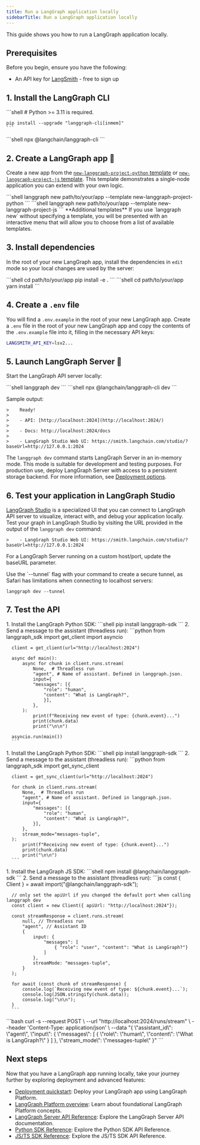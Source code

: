 ```yaml
---
title: Run a LangGraph application locally
sidebarTitle: Run a LangGraph application locally
---
```

This guide shows you how to run a LangGraph application locally.

## Prerequisites

Before you begin, ensure you have the following:

* An API key for [LangSmith](https://smith.langchain.com/settings) - free to sign up

## 1. Install the LangGraph CLI

<Tabs>
  <Tab title="Python server">
    ```shell
    # Python >= 3.11 is required.
    
    pip install --upgrade "langgraph-cli[inmem]"
    ```
  </Tab>
  <Tab title="Node server">
    ```shell
    npx @langchain/langgraph-cli
    ```
  </Tab>
</Tabs>

## 2. Create a LangGraph app 🌱

Create a new app from the [`new-langgraph-project-python` template](https://github.com/langchain-ai/new-langgraph-project) or [`new-langgraph-project-js` template](https://github.com/langchain-ai/new-langgraphjs-project). This template demonstrates a single-node application you can extend with your own logic.

<Tabs>
  <Tab title="Python server">
    ```shell
    langgraph new path/to/your/app --template new-langgraph-project-python
    ```
  </Tab>
  <Tab title="Node server">
    ```shell
    langgraph new path/to/your/app --template new-langgraph-project-js
    ```
  </Tab>
</Tabs>

<Tip>
  **Additional templates**
  If you use `langgraph new` without specifying a template, you will be presented with an interactive menu that will allow you to choose from a list of available templates.
</Tip>

## 3. Install dependencies

In the root of your new LangGraph app, install the dependencies in `edit` mode so your local changes are used by the server:

<Tabs>
  <Tab title="Python server">
    ```shell
    cd path/to/your/app
    pip install -e .
    ```
  </Tab>
  <Tab title="Node server">
    ```shell
    cd path/to/your/app
    yarn install
    ```
  </Tab>
</Tabs>

## 4. Create a `.env` file

You will find a `.env.example` in the root of your new LangGraph app. Create a `.env` file in the root of your new LangGraph app and copy the contents of the `.env.example` file into it, filling in the necessary API keys:

```bash
LANGSMITH_API_KEY=lsv2...
```

## 5. Launch LangGraph Server 🚀

Start the LangGraph API server locally:

<Tabs>
  <Tab title="Python server">
    ```shell
    langgraph dev
    ```
  </Tab>
  <Tab title="Node server">
    ```shell
    npx @langchain/langgraph-cli dev
    ```
  </Tab>
</Tabs>

Sample output:

```
>    Ready!
>
>    - API: [http://localhost:2024](http://localhost:2024/)
>
>    - Docs: http://localhost:2024/docs
>
>    - LangGraph Studio Web UI: https://smith.langchain.com/studio/?baseUrl=http://127.0.0.1:2024
```

The `langgraph dev` command starts LangGraph Server in an in-memory mode. This mode is suitable for development and testing purposes. For production use, deploy LangGraph Server with access to a persistent storage backend. For more information, see [Deployment options](deployment-options).

## 6. Test your application in LangGraph Studio

[LangGraph Studio](langgraph-studio) is a specialized UI that you can connect to LangGraph API server to visualize, interact with, and debug your application locally. Test your graph in LangGraph Studio by visiting the URL provided in the output of the `langgraph dev` command:

```
>    - LangGraph Studio Web UI: https://smith.langchain.com/studio/?baseUrl=http://127.0.0.1:2024
```

For a LangGraph Server running on a custom host/port, update the baseURL parameter.

<Accordion title="Safari compatibility">
  Use the `--tunnel` flag with your command to create a secure tunnel, as Safari has limitations when connecting to localhost servers:
  
  ```shell
  langgraph dev --tunnel
  ```
</Accordion>

## 7. Test the API

<Tabs>
  <Tab title="Python SDK (async)">
    1. Install the LangGraph Python SDK:
      ```shell
      pip install langgraph-sdk
      ```
    2. Send a message to the assistant (threadless run):
      ```python
      from langgraph_sdk import get_client
      import asyncio
      
      client = get_client(url="http://localhost:2024")
      
      async def main():
          async for chunk in client.runs.stream(
              None,  # Threadless run
              "agent", # Name of assistant. Defined in langgraph.json.
              input={
              "messages": [{
                  "role": "human",
                  "content": "What is LangGraph?",
                  }],
              },
          ):
              print(f"Receiving new event of type: {chunk.event}...")
              print(chunk.data)
              print("\n\n")
      
      asyncio.run(main())
      ```
  </Tab>
  <Tab title="Python SDK (sync)">
    1. Install the LangGraph Python SDK:
      ```shell
      pip install langgraph-sdk
      ```
    2. Send a message to the assistant (threadless run):
      ```python
      from langgraph_sdk import get_sync_client
      
      client = get_sync_client(url="http://localhost:2024")
      
      for chunk in client.runs.stream(
          None,  # Threadless run
          "agent", # Name of assistant. Defined in langgraph.json.
          input={
              "messages": [{
                  "role": "human",
                  "content": "What is LangGraph?",
              }],
          },
          stream_mode="messages-tuple",
      ):
          print(f"Receiving new event of type: {chunk.event}...")
          print(chunk.data)
          print("\n\n")
      ```
  </Tab>
  <Tab title="Javascript SDK">
    1. Install the LangGraph JS SDK:
      ```shell
      npm install @langchain/langgraph-sdk
      ```
    2. Send a message to the assistant (threadless run):
      ```js
      const { Client } = await import("@langchain/langgraph-sdk");
      
      // only set the apiUrl if you changed the default port when calling langgraph dev
      const client = new Client({ apiUrl: "http://localhost:2024"});
      
      const streamResponse = client.runs.stream(
          null, // Threadless run
          "agent", // Assistant ID
          {
              input: {
                  "messages": [
                      { "role": "user", "content": "What is LangGraph?"}
                  ]
              },
              streamMode: "messages-tuple",
          }
      );
      
      for await (const chunk of streamResponse) {
          console.log(`Receiving new event of type: ${chunk.event}...`);
          console.log(JSON.stringify(chunk.data));
          console.log("\n\n");
      }
      ```
  </Tab>
  <Tab title="Rest API">
    ```bash
    curl -s --request POST \
        --url "http://localhost:2024/runs/stream" \
        --header 'Content-Type: application/json' \
        --data "{
            \"assistant_id\": \"agent\",
            \"input\": {
                \"messages\": [
                    {
                        \"role\": \"human\",
                        \"content\": \"What is LangGraph?\"
                    }
                ]
            },
            \"stream_mode\": \"messages-tuple\"
        }"
    ```
  </Tab>
</Tabs>

## Next steps

Now that you have a LangGraph app running locally, take your journey further by exploring deployment and advanced features:

* [Deployment quickstart](quick-start-studio): Deploy your LangGraph app using LangGraph Platform.
* [LangGraph Platform overview](langgraph-platform): Learn about foundational LangGraph Platform concepts.
* [LangGraph Server API Reference](https://langchain-ai.github.io/langgraph/cloud/reference/api/api-ref.html): Explore the LangGraph Server API documentation.
* [Python SDK Reference](python-sdk_ref): Explore the Python SDK API Reference.
* [JS/TS SDK Reference](js-ts-sdk_ref): Explore the JS/TS SDK API Reference.